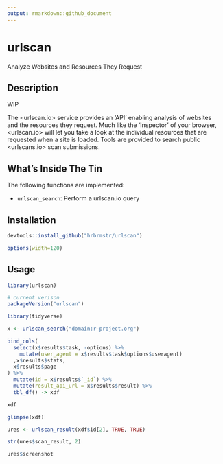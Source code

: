 ```yaml
---
output: rmarkdown::github_document
---
```


# urlscan

Analyze Websites and Resources They Request

## Description

WIP

The <urlscan.io> service provides an 'API' enabling analysis of 
websites and the resources they request. Much like the 'Inspector' of your 
browser, <urlscan.io> will let you take a look at the individual resources 
that are requested when a site is loaded. Tools are provided to search
public <urlscans.io> scan submissions.

## What's Inside The Tin

The following functions are implemented:

- `urlscan_search`: Perform a urlscan.io query

## Installation

```r
devtools::install_github("hrbrmstr/urlscan")
```

```r
options(width=120)
```

## Usage

```r
library(urlscan)

# current verison
packageVersion("urlscan")
```

```r
library(tidyverse)

x <- urlscan_search("domain:r-project.org")

bind_cols(
  select(x$results$task, -options) %>% 
    mutate(user_agent = x$results$task$options$useragent)
  ,x$results$stats, 
  x$results$page
) %>% 
  mutate(id = x$results$`_id`) %>% 
  mutate(result_api_url = x$results$result) %>% 
  tbl_df() -> xdf

xdf

glimpse(xdf)

ures <- urlscan_result(xdf$id[2], TRUE, TRUE)

str(ures$scan_result, 2)

ures$screenshot
```